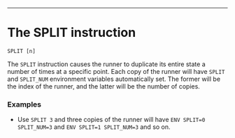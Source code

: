 ---

<div className="section-spacing"></div>

# The SPLIT instruction

`SPLIT [n]`

The `SPLIT` instruction causes the runner to duplicate its entire state a number of times at a specific point.
Each copy of the runner will have `SPLIT` and `SPLIT_NUM` environment variables automatically set.
The former will be the index of the runner, and the latter will be the number of copies.

<div className="section-spacing"></div>

### Examples

- Use `SPLIT 3` and three copies of the runner will have `ENV SPLIT=0 SPLIT_NUM=3` and `ENV SPLIT=1 SPLIT_NUM=3` and so on.

<div className="section-spacing"></div>